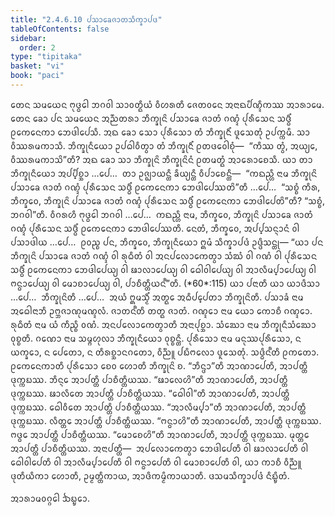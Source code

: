 ```yaml
---
title: "2.4.6.10 ᨸᩈᩣᨡᩮᨩᩣᨲᩈᩥᨠ᩠ᨡᩣᨸᨴ"
tableOfContents: false
sidebar:
  order: 2
type: "tipitaka"
basket: "vi"
book: "paci"
---
```



<DynamicBreadcrumb />

<Division number="1062" book="paci">

<Paragraph number="3173" book="paci">
ᨲᩮᨶ ᩈᨾᨿᩮᨶ ᨻᩩᨴ᩠ᨵᩮᩤ ᨽᨣᩅᩤ ᩈᩣᩅᨲ᩠ᨳᩥᨿᩴ ᩅᩥᩉᩁᨲᩥ ᨩᩮᨲᩅᨶᩮ ᩋᨶᩣᨳᨸᩥᨱ᩠ᨯᩥᨠᩔ ᩋᩣᩁᩣᨾᩮ. ᨲᩮᨶ ᨡᩮᩣ ᨸᨶ ᩈᨾᨿᩮᨶ ᩋᨬ᩠ᨬᨲᩁᩣ ᨽᩥᨠ᩠ᨡᩩᨶᩦ ᨸᩈᩣᨡᩮ ᨩᩣᨲᩴ ᨣᨱ᩠ᨯᩴ ᨸᩩᩁᩥᩈᩮᨶ ᩈᨴ᩠ᨵᩥᩴ ᩑᨠᩮᨶᩮᨠᩣ ᨽᩮᨴᩤᨸᩮᩈᩥ. ᩋᨳ ᨡᩮᩣ ᩈᩮᩣ ᨸᩩᩁᩥᩈᩮᩣ ᨲᩴ ᨽᩥᨠ᩠ᨡᩩᨶᩥᩴ ᨴᩪᩈᩮᨲᩩᩴ ᩏᨸᨠ᩠ᨠᨾᩥ. ᩈᩣ ᩅᩥᩔᩁᨾᨠᩣᩈᩥ. ᨽᩥᨠ᩠ᨡᩩᨶᩥᨿᩮᩣ ᩏᨸᨵᩤᩅᩥᨲ᩠ᩅᩣ ᨲᩴ ᨽᩥᨠ᩠ᨡᩩᨶᩥᩴ ᩑᨲᨴᩅᩮᩤᨧᩩᩴ—  “ᨠᩥᩔ ᨲ᩠ᩅᩴ, ᩋᨿ᩠ᨿᩮ, ᩅᩥᩔᩁᨾᨠᩣᩈᩦ”ᨲᩥ?
</Paragraph>

<Paragraph number="3174" book="paci">
ᩋᨳ ᨡᩮᩣ ᩈᩣ ᨽᩥᨠ᩠ᨡᩩᨶᩦ ᨽᩥᨠ᩠ᨡᩩᨶᩦᨶᩴ ᩑᨲᨾᨲ᩠ᨳᩴ ᩋᩣᩁᩮᩣᨧᩮᩈᩥ. ᨿᩣ ᨲᩣ ᨽᩥᨠ᩠ᨡᩩᨶᩥᨿᩮᩣ ᩋᨸ᩠ᨸᩥᨧ᩠ᨨᩣ …ᨸᩮ…  ᨲᩣ ᩏᨩ᩠ᨫᩣᨿᨶ᩠ᨲᩥ ᨡᩥᨿ᩠ᨿᨶ᩠ᨲᩥ ᩅᩥᨸᩣᨧᩮᨶ᩠ᨲᩥ—  “ᨠᨳᨬ᩠ᩉᩥ ᨶᩣᨾ ᨽᩥᨠ᩠ᨡᩩᨶᩦ ᨸᩈᩣᨡᩮ ᨩᩣᨲᩴ ᨣᨱ᩠ᨯᩴ ᨸᩩᩁᩥᩈᩮᨶ ᩈᨴ᩠ᨵᩥᩴ ᩑᨠᩮᨶᩮᨠᩣ ᨽᩮᨴᩤᨸᩮᩔᨲᩦ”ᨲᩥ …ᨸᩮ…  “ᩈᨧ᩠ᨧᩴ ᨠᩥᩁ, ᨽᩥᨠ᩠ᨡᩅᩮ, ᨽᩥᨠ᩠ᨡᩩᨶᩦ ᨸᩈᩣᨡᩮ ᨩᩣᨲᩴ ᨣᨱ᩠ᨯᩴ ᨸᩩᩁᩥᩈᩮᨶ ᩈᨴ᩠ᨵᩥᩴ ᩑᨠᩮᨶᩮᨠᩣ ᨽᩮᨴᩤᨸᩮᨲᩦ”ᨲᩥ? “ᩈᨧ᩠ᨧᩴ, ᨽᨣᩅᩤ”ᨲᩥ. ᩅᩥᨣᩁᩉᩥ ᨻᩩᨴ᩠ᨵᩮᩤ ᨽᨣᩅᩤ …ᨸᩮ…  ᨠᨳᨬ᩠ᩉᩥ ᨶᩣᨾ, ᨽᩥᨠ᩠ᨡᩅᩮ, ᨽᩥᨠ᩠ᨡᩩᨶᩦ ᨸᩈᩣᨡᩮ ᨩᩣᨲᩴ ᨣᨱ᩠ᨯᩴ ᨸᩩᩁᩥᩈᩮᨶ ᩈᨴ᩠ᨵᩥᩴ ᩑᨠᩮᨶᩮᨠᩣ ᨽᩮᨴᩤᨸᩮᩔᨲᩥ. ᨶᩮᨲᩴ, ᨽᩥᨠ᩠ᨡᩅᩮ, ᩋᨸ᩠ᨸᩈᨶ᩠ᨶᩣᨶᩴ ᩅᩤ ᨸᩈᩣᨴᩤᨿ …ᨸᩮ…  ᩑᩅᨬ᩠ᨧ ᨸᨶ, ᨽᩥᨠ᩠ᨡᩅᩮ, ᨽᩥᨠ᩠ᨡᩩᨶᩥᨿᩮᩣ ᩍᨾᩴ ᩈᩥᨠ᩠ᨡᩣᨸᨴᩴ ᩏᨴ᩠ᨴᩥᩈᨶ᩠ᨲᩩ—
</Paragraph>

</Division>
<Division number="1063" book="paci">

<Paragraph number="3175" book="paci">
<Emphasis>“ᨿᩣ ᨸᨶ ᨽᩥᨠ᩠ᨡᩩᨶᩦ ᨸᩈᩣᨡᩮ ᨩᩣᨲᩴ ᨣᨱ᩠ᨯᩴ ᩅᩤ ᩁᩩᨵᩥᨲᩴ ᩅᩤ ᩋᨶᨸᩃᩮᩣᨠᩮᨲ᩠ᩅᩣ ᩈᩴᨥᩴ ᩅᩤ ᨣᨱᩴ ᩅᩤ ᨸᩩᩁᩥᩈᩮᨶ ᩈᨴ᩠ᨵᩥᩴ ᩑᨠᩮᨶᩮᨠᩣ ᨽᩮᨴᩤᨸᩮᨿ᩠ᨿ ᩅᩤ ᨹᩣᩃᩣᨸᩮᨿ᩠ᨿ ᩅᩤ ᨵᩮᩤᩅᩤᨸᩮᨿ᩠ᨿ ᩅᩤ ᩋᩣᩃᩥᨾ᩠ᨸᩣᨸᩮᨿ᩠ᨿ ᩅᩤ ᨻᨶ᩠ᨵᩣᨸᩮᨿ᩠ᨿ ᩅᩤ ᨾᩮᩣᨧᩣᨸᩮᨿ᩠ᨿ ᩅᩤ, ᨸᩣᨧᩥᨲ᩠ᨲᩥᨿᨶ᩺”</Emphasis>ᨲᩥ. (*60*:<Emphasis>115</Emphasis>)
</Paragraph>

</Division>
<Division number="1064" book="paci">

<Paragraph number="3176" book="paci">
<Emphasis>ᨿᩣ ᨸᨶᩣ</Emphasis>ᨲᩥ ᨿᩣ ᨿᩣᨴᩥᩈᩣ …ᨸᩮ…  <Emphasis>ᨽᩥᨠ᩠ᨡᩩᨶᩦ</Emphasis>ᨲᩥ …ᨸᩮ…  ᩋᨿᩴ ᩍᨾᩈ᩠ᨾᩥᩴ ᩋᨲ᩠ᨳᩮ ᩋᨵᩥᨸ᩠ᨸᩮᨲᩣ ᨽᩥᨠ᩠ᨡᩩᨶᩦᨲᩥ.
</Paragraph>

<Paragraph number="3177" book="paci">
<Emphasis>ᨸᩈᩣᨡᩴ</Emphasis> ᨶᩣᨾ ᩋᨵᩮᩤᨶᩣᨽᩥ ᩏᨻ᩠ᨽᨩᩣᨱᩩᨾᨱ᩠ᨯᩃᩴ. <Emphasis>ᨩᩣᨲᨶ᩺</Emphasis>ᨲᩥ ᨲᨲ᩠ᨳ ᨩᩣᨲᩴ. <Emphasis>ᨣᨱ᩠ᨯᩮᩣ</Emphasis> ᨶᩣᨾ ᨿᩮᩣ ᨠᩮᩣᨧᩥ ᨣᨱ᩠ᨯᩮᩣ. <Emphasis>ᩁᩩᨵᩥᨲᩴ</Emphasis> ᨶᩣᨾ ᨿᩴ ᨠᩥᨬ᩠ᨧᩥ ᩅᨱᩴ. <Emphasis>ᩋᨶᨸᩃᩮᩣᨠᩮᨲ᩠ᩅᩣ</Emphasis>ᨲᩥ ᩋᨶᩣᨸᩩᨧ᩠ᨨᩣ. <Emphasis>ᩈᩴᨥᩮᩣ</Emphasis> ᨶᩣᨾ ᨽᩥᨠ᩠ᨡᩩᨶᩥᩈᩴᨥᩮᩣ ᩅᩩᨧ᩠ᨧᨲᩥ. <Emphasis>ᨣᨱᩮᩣ</Emphasis> ᨶᩣᨾ ᩈᨾ᩠ᨻᩉᩩᩃᩣ ᨽᩥᨠ᩠ᨡᩩᨶᩥᨿᩮᩣ ᩅᩩᨧ᩠ᨧᨶ᩠ᨲᩥ. <Emphasis>ᨸᩩᩁᩥᩈᩮᩣ</Emphasis> ᨶᩣᨾ ᨾᨶᩩᩔᨸᩩᩁᩥᩈᩮᩣ, ᨶ ᨿᨠ᩠ᨡᩮᩣ, ᨶ ᨸᩮᨲᩮᩣ, ᨶ ᨲᩥᩁᨧ᩠ᨨᩣᨶᨣᨲᩮᩣ, ᩅᩥᨬ᩠ᨬᩪ ᨸᨭᩥᨻᩃᩮᩣ ᨴᩪᩈᩮᨲᩩᩴ. <Emphasis>ᩈᨴ᩠ᨵᩥᨶ᩺</Emphasis>ᨲᩥ ᩑᨠᨲᩮᩣ. <Emphasis>ᩑᨠᩮᨶᩮᨠᩣ</Emphasis>ᨲᩥ ᨸᩩᩁᩥᩈᩮᩣ ᨧᩮᩅ ᩉᩮᩣᨲᩥ ᨽᩥᨠ᩠ᨡᩩᨶᩦ ᨧ.
</Paragraph>

</Division>
<Division number="1065" book="paci">

<Paragraph number="3178" book="paci">
“ᨽᩥᨶ᩠ᨴᩣ”ᨲᩥ ᩋᩣᨱᩣᨸᩮᨲᩥ, ᩋᩣᨸᨲ᩠ᨲᩥ ᨴᩩᨠ᩠ᨠᨭᩔ. ᨽᩥᨶ᩠ᨶᩮ ᩋᩣᨸᨲ᩠ᨲᩥ ᨸᩣᨧᩥᨲ᩠ᨲᩥᨿᩔ. “ᨹᩣᩃᩮᩉᩦ”ᨲᩥ ᩋᩣᨱᩣᨸᩮᨲᩥ, ᩋᩣᨸᨲ᩠ᨲᩥ ᨴᩩᨠ᩠ᨠᨭᩔ. ᨹᩣᩃᩥᨲᩮ ᩋᩣᨸᨲ᩠ᨲᩥ ᨸᩣᨧᩥᨲ᩠ᨲᩥᨿᩔ. “ᨵᩮᩤᩅᩤ”ᨲᩥ ᩋᩣᨱᩣᨸᩮᨲᩥ, ᩋᩣᨸᨲ᩠ᨲᩥ ᨴᩩᨠ᩠ᨠᨭᩔ. ᨵᩮᩤᩅᩥᨲᩮ ᩋᩣᨸᨲ᩠ᨲᩥ ᨸᩣᨧᩥᨲ᩠ᨲᩥᨿᩔ. “ᩋᩣᩃᩥᨾ᩠ᨸᩣ”ᨲᩥ ᩋᩣᨱᩣᨸᩮᨲᩥ, ᩋᩣᨸᨲ᩠ᨲᩥ ᨴᩩᨠ᩠ᨠᨭᩔ. ᩃᩥᨲ᩠ᨲᩮ ᩋᩣᨸᨲ᩠ᨲᩥ ᨸᩣᨧᩥᨲ᩠ᨲᩥᨿᩔ. “ᨻᨶ᩠ᨵᩣᩉᩦ”ᨲᩥ ᩋᩣᨱᩣᨸᩮᨲᩥ, ᩋᩣᨸᨲ᩠ᨲᩥ ᨴᩩᨠ᩠ᨠᨭᩔ. ᨻᨴ᩠ᨵᩮ ᩋᩣᨸᨲ᩠ᨲᩥ ᨸᩣᨧᩥᨲ᩠ᨲᩥᨿᩔ. “ᨾᩮᩣᨧᩮᩉᩦ”ᨲᩥ ᩋᩣᨱᩣᨸᩮᨲᩥ, ᩋᩣᨸᨲ᩠ᨲᩥ ᨴᩩᨠ᩠ᨠᨭᩔ. ᨾᩩᨲ᩠ᨲᩮ ᩋᩣᨸᨲ᩠ᨲᩥ ᨸᩣᨧᩥᨲ᩠ᨲᩥᨿᩔ.
</Paragraph>

</Division>
<Division number="1066" book="paci">

<Paragraph number="3179" book="paci">
ᩋᨶᩣᨸᨲ᩠ᨲᩥ—  ᩋᨸᩃᩮᩣᨠᩮᨲ᩠ᩅᩣ ᨽᩮᨴᩤᨸᩮᨲᩥ ᩅᩤ ᨹᩣᩃᩣᨸᩮᨲᩥ ᩅᩤ ᨵᩮᩤᩅᩤᨸᩮᨲᩥ ᩅᩤ ᩋᩣᩃᩥᨾ᩠ᨸᩣᨸᩮᨲᩥ ᩅᩤ ᨻᨶ᩠ᨵᩣᨸᩮᨲᩥ ᩅᩤ ᨾᩮᩣᨧᩣᨸᩮᨲᩥ ᩅᩤ, ᨿᩣ ᨠᩣᨧᩥ ᩅᩥᨬ᩠ᨬᩪ ᨴᩩᨲᩥᨿᩥᨠᩣ ᩉᩮᩣᨲᩥ, ᩏᨾ᩠ᨾᨲ᩠ᨲᩥᨠᩣᨿ, ᩋᩣᨴᩥᨠᨾ᩠ᨾᩥᨠᩣᨿᩣᨲᩥ.

</Paragraph>
</Division>

<Paragraph number="3180" type="center" book="paci">
ᨴᩈᨾᩈᩥᨠ᩠ᨡᩣᨸᨴᩴ ᨶᩥᨭ᩠ᨮᩥᨲᩴ.

  
ᩋᩣᩁᩣᨾᩅᨣ᩠ᨣᩮᩤ ᨨᨭ᩠ᨮᩮᩣ.
</Paragraph>
